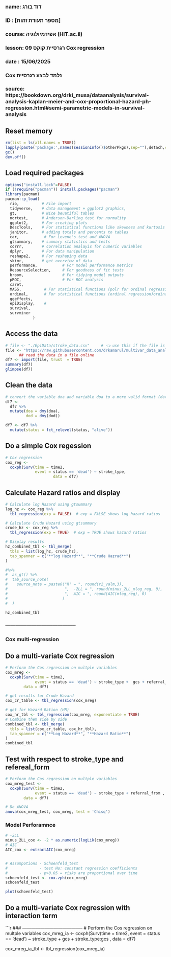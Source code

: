 ###
### name: דוד בורג
### ID  : [מספר תעודת זהות]
### course: אפידמיולוגיה (HIT.ac.il)
### lesson: 09 רגרסיית קוקס   Cox regression
### date  : 15/06/2025
###  
###  Cox נלמד לבצע רגרסיית 
###
### source:  https://bookdown.org/drki_musa/dataanalysis/survival-analysis-kaplan-meier-and-cox-proportional-hazard-ph-regression.html#semi-parametric-models-in-survival-analysis


## Reset memory
```{r setup-packages, include = FALSE}
rm(list = ls(all.names = TRUE))
lapply(paste('package:',names(sessionInfo()$otherPkgs),sep=""),detach,character.only=TRUE,unload=TRUE,force=TRUE)
gc()
dev.off()
```

## Load required packages
```{r load-packages, include = FALSE}
options("install.lock"=FALSE)
if (!require("pacman")) install.packages("pacman")
library(pacman)
pacman::p_load(
  rio,          # File import
  tidyverse,    # data management + ggplot2 graphics, 
  gt,           # Nice beuatiful tables
  nortest,      # Anderson-Darling test for normality
  ggplot2,      # For creating plots
  DescTools,    # For statistical functions like skewness and kurtosis
  janitor,      # adding totals and percents to tables
  car,           # For Levene's test and ANOVA
  gtsummary,    # summary statistics and tests
  corrr,        # correlation analayis for numeric variables
  dplyr,        # For data manipulation
  reshape2,     # For reshaping data
  skimr,        # get overview of data
  performance,           # For model performance metrics
  ResourceSelection,     # For goodness of fit tests
  broom,                 # For tidying model outputs
  pROC,                  # For ROC analysis
  caret,
  MASS,          # For statistical functions (polr for ordinal regression)
  ordinal,       # For statistical functions (ordinal regression)ordinal
  ggeffects,
  epiDisplay,    # 
  survival,
  survminer
            )
```

## Access the data
```{r read-data, echo = TRUE}
# file <- "./EpiData/stroke_data.csv"     # 👈 use this if the file is on your computer
file <- "https://raw.githubusercontent.com/drkamarul/multivar_data_analysis/refs/heads/main/data/stroke_data.csv"
      ## read the data in a file online
df7 <- import(file, trust  = TRUE)
summary(df7)
glimpse(df7)
```
## Clean the data
```{r read-data, echo = TRUE}
# convert the variable doa and variable doa to a more valid format (date format)
df7 <- 
  df7 %>%
  mutate(doa = dmy(doa),
         dod = dmy(dod))

df7 <- df7 %>%
  mutate(status = fct_relevel(status, "alive"))
```

## Do a simple Cox regession
```{r cox-reg, echo = TRUE}
# Cox regression
cox_reg <- 
  coxph(Surv(time = time2, 
             event = status == 'dead') ~ stroke_type,
                     data = df7)
```

## Calculate Hazard ratios and display
```{r hz, echo = TRUE}
# Calculate log Hazard using gtsummary
log_hz <- cox_reg %>%
  tbl_regression(exp = FALSE)  # exp = FALSE shows log hazard ratios

# Calculate Crude Hazard using gtsummary
crude_hz <- cox_reg %>%
  tbl_regression(exp = TRUE)  # exp = TRUE shows hazard ratios

# Display results
hz_combined_tbl <- tbl_merge(
  tbls = list(log_hz, crude_hz),
  tab_spanner = c("**log Hazard**", "**Crude Hazrad**")
)  

#%>% 
#  as_gt() %>%
#  tab_source_note(
#    source_note = paste0("R² = ", round(r2_valm,3),
#                         ",  -2LL = ", round(minus_2LL_mlog_reg, 0), 
#                         ",  AIC = ", round(AIC(mlog_reg), 0)
#                        )
#  )

hz_combined_tbl
```



### -----------------------------------------
### Cox multi-regression

## Do a multi-variate Cox regression
```{r read-data, echo = TRUE}
# Perform the Cos regression on multple variables
cox_mreg <-
  coxph(Surv(time = time2, 
             event = status == 'dead') ~ stroke_type +  gcs + referral_from, 
        data = df7)

# get results for Crude Hazard
cox_cr_table <- tbl_regression(cox_mreg)

# get for Hazard Ration (HR)
cox_hr_tbl <- tbl_regression(cox_mreg, exponentiate = TRUE)
# Combine them side by side
combined_tbl <- tbl_merge(
  tbls = list(cox_cr_table, cox_hr_tbl),
  tab_spanner = c("**Log Hazard**", "**Hazard Ratio**")
)  
combined_tbl
```

## Test with respect to stroke_type and refereal_form
```{r read-data, echo = TRUE}
# Perform the Cos regression on multple variables
cox_mreg_test <-
  coxph(Surv(time = time2, 
             event = status == 'dead') ~ stroke_type + referral_from , 
        data = df7)

# Do ANOVA
anova(cox_mreg_test, cox_mreg, test = 'Chisq')
```

### Model Perforamnce
```{r read-data, echo = TRUE}
# -2LL
minus_2LL_cox <- -2 * as.numeric(logLik(cox_mreg))
# AIC
AIC_cox <- extractAIC(cox_mreg)


# Assumpotions - Schoenfeld_test
#              - test Ho: constant regression coefficients
#              - p>0.05 = risks are proportional over time
schoenfeld_test <- cox.zph(cox_mreg)
schoenfeld_test

plot(schoenfeld_test)
```

## Do a multi-variate Cox regression with interaction term
```{r read-data, echo = TRUE}
### -----------------------------------------
# Perform the Cos regression on multple variables
cox_mreg_ia <-
  coxph(Surv(time = time2, 
             event = status == 'dead') ~ stroke_type + gcs + stroke_type:gcs , 
        data = df7)

cox_mreg_ia_tbl <- tbl_regression(cox_mreg_ia)
